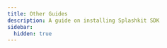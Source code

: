 ```yaml
---
title: Other Guides
description: A guide on installing Splashkit SDK
sidebar:
  hidden: true
---
```





<CardGrid stagger>

<LinkCard
    title="Animations 📽️"
    description="Examples & Guides"
    href="/installation/windows/mingw/"
/>
<LinkCard
title="Audio 🔉"
description="Examples & Guides"
href="/installation/windows/mingw/"
/>
<LinkCard
title="Camera 📷"
description="Examples & Guides"
href="/installation/windows/mingw/"
/>
<LinkCard
title="Database 📁"
description="Examples & Guides"
href="/installation/windows/mingw/"
/>

<LinkCard
title="Inputs 🖱️"
description="Examples & Guides"
href="/installation/macos/"
/>
<LinkCard
title="JSON 🗄️"
description="Examples & Guides"
href="/installation/macos/"
/>
<LinkCard
title="Networking 🌐"
description="Examples & Guides"
href="/installation/macos/"
/>
<LinkCard
title="Others 👾"
description="Examples & Guides"
href="/installation/macos/"
/>
<LinkCard
title="Starter 🗽"
description="Examples & Guides"
href="/installation/macos/"
/>
<LinkCard
title="Utilites ⚒️"
description="Examples & Guides"
href="/installation/macos/"
/>
</CardGrid>

<ScriptComp client:only />
